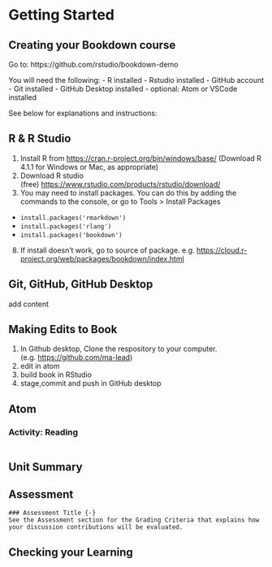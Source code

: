 # Getting Started

## Creating your Bookdown course {-}

Go to: https://github.com/rstudio/bookdown-demo

You will need the following:
- R installed
- Rstudio installed
- GitHub account
- Git installed
- GitHub Desktop installed
- optional: Atom or VSCode installed

See below for explanations and instructions:

## R & R Studio {-}

1. Install R from [https://cran.r-project.org/bin/windows/base/](https://cran.r-project.org/bin/windows/base/) (Download R 4.1.1 for Windows or Mac, as appropriate)
1. Download R studio (free) [https://www.rstudio.com/products/rstudio/download/](https://www.rstudio.com/products/rstudio/download/)
1. You may need to install packages.  You can do this by adding the commands to the console, or go to Tools > Install Packages
 - `install.packages('rmarkdown')`
 - `install.packages('rlang')`
 - `install.packages('bookdown')`
8. If install doesn't work, go to source of package. e.g. [https://cloud.r-project.org/web/packages/bookdown/index.html](https://cloud.r-project.org/web/packages/bookdown/index.html)

##  Git, GitHub, GitHub Desktop {-}

add content


## Making Edits to Book{-}

1. In Github desktop, Clone the respository to your computer.  (e.g. [https://github.com/ma-lead](https://github.com/ma-lead))
2. edit in atom
3. build book in RStudio
4. stage,commit and push in GitHub desktop


## Atom



###  Activity: Reading

```block


```



## Unit Summary{-}


##  Assessment{-}
```block
### Assessment Title {-}
See the Assessment section for the Grading Criteria that explains how your discussion contributions will be evaluated.
```

##  Checking your Learning{-}
```block

```
